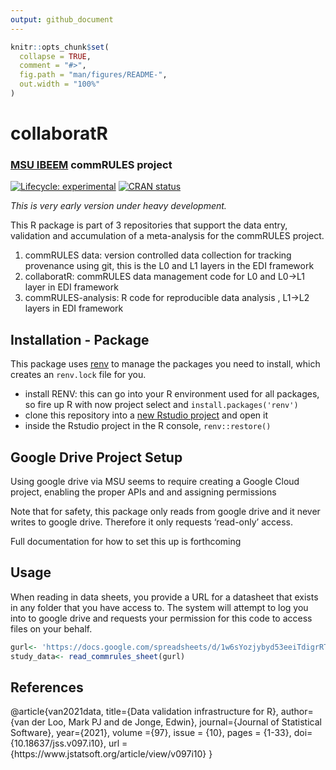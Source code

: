 ```yaml
---
output: github_document
---
```


<!-- README.md is generated from README.Rmd. Please edit that file -->

```r
knitr::opts_chunk$set(
  collapse = TRUE,
  comment = "#>",
  fig.path = "man/figures/README-",
  out.width = "100%"
)
```

# collaboratR

### [MSU IBEEM](https://ibeem.msu.edu) commRULES project

<!-- badges: start -->
[![Lifecycle: experimental](https://img.shields.io/badge/lifecycle-experimental-orange.svg)](https://lifecycle.r-lib.org/articles/stages.html#experimental)
[![CRAN status](https://www.r-pkg.org/badges/version/collaboratR)](https://CRAN.R-project.org/package=collaboratR)
<!-- badges: end -->

*This is very early version under heavy development.*

This R package is part of 3 repositories that support the data entry, validation and accumulation of a meta-analysis for the commRULES project.  

1. commRULES data: version controlled data collection for tracking provenance using git, this is the L0 and L1  layers in the EDI framework
2. collaboratR: commRULES data management code for L0 and L0->L1 layer in EDI framework
3. commRULES-analysis: R code for reproducible data analysis , L1->L2 layers in EDI framework

## Installation - Package

This package uses [renv](https://rstudio.github.io/renv/) to manage the packages you need to install, which creates an `renv.lock` file for you.  

- install RENV: this can go into your R environment used for all packages, so fire up R with now project select and `install.packages('renv')`
- clone this repository into a [new Rstudio project](https://docs.posit.co/ide/user/ide/guide/code/projects.html) and open it
- inside the Rstudio project in the R console, `renv::restore()`

## Google Drive Project Setup

Using google drive via MSU seems to require creating a Google Cloud project, enabling the proper
APIs and and assigning permissions

Note that for safety, this package only reads from google drive and it never writes to google drive.  Therefore it only requests 'read-only' access.  

Full documentation for how to set this up is forthcoming

## Usage

When reading in data sheets, you provide a URL for a datasheet that exists in any folder that you have access to.   The system will attempt to log you into to google drive and requests your permission for this code to access files on your behalf.   

```R
gurl<- 'https://docs.google.com/spreadsheets/d/1w6sYozjybyd53eeiTdigrRTonteQW2KXUNZNmEhQyM8/edit?gid=0#gid=0'
study_data<- read_commrules_sheet(gurl)
```



### 
## References

@article{van2021data,
  title={Data validation infrastructure for R},
  author={van der Loo, Mark PJ and de Jonge, Edwin},
  journal={Journal of Statistical Software},
  year={2021},
  volume ={97},
  issue = {10},
  pages = {1-33},
  doi={10.18637/jss.v097.i10},
  url = {https://www.jstatsoft.org/article/view/v097i10}
}

